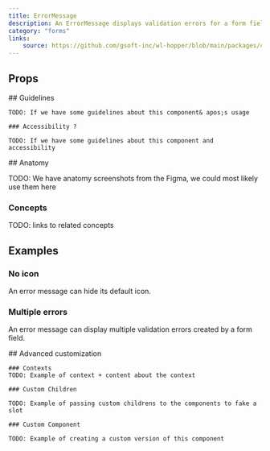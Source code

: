 ```yaml
---
title: ErrorMessage
description: An ErrorMessage displays validation errors for a form field.
category: "forms"
links:
    source: https://github.com/gsoft-inc/wl-hopper/blob/main/packages/components/src/ErrorMessage/src/ErrorMessage.tsx
---
```


<Example src="ErrorMessage/docs/preview" isOpen />

## Props

<PropTable component="ErrorMessage" />

<FeatureFlag flag="next">
    ## Guidelines

    TODO: If we have some guidelines about this component& apos;s usage

    ### Accessibility ?

    TODO: If we have some guidelines about this component and accessibility
</FeatureFlag>

<FeatureFlag flag="rc">
## Anatomy

TODO: We have anatomy screenshots from the Figma, we could most likely use them here

### Concepts

TODO: links to related concepts
</FeatureFlag>

## Examples

### No icon

An error message can hide its default icon.

<Example src="ErrorMessage/docs/noicon" />

### Multiple errors

An error message can display multiple validation errors created by a form field.

<Example src="ErrorMessage/docs/multipleerrors" />

<FeatureFlag flag="next">
    ## Advanced customization

    ### Contexts
    TODO: Example of context + content about the context

    ### Custom Children

    TODO: Example of passing custom childrens to the components to fake a slot

    ### Custom Component

    TODO: Example of creating a custom version of this component
</FeatureFlag>
